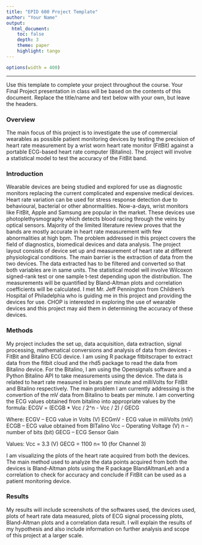 ```yaml
---
title: "EPID 600 Project Template"
author: "Your Name"
output: 
  html_document:
    toc: false 
    depth: 3 
    theme: paper 
    highlight: tango
---
```

```r
options(width = 400)
```  
***
Use this template to complete your project throughout the course. Your Final Project presentation in class will be based on the contents of this document. Replace the title/name and text below with your own, but leave the headers.

### Overview
The main focus of this project is to investigate the use of commercial wearables as possible patient monitoring devices by testing the precision of heart rate measurement by a wrist worn heart rate monitor (FitBit) against a portable ECG-based heart rate computer (Bitalino). The project will involve a statistical model to test the accuracy of the FitBit band.


### Introduction 
Wearable devices are being studied and explored for use as diagnostic monitors replacing the current complicated and expensive medical devices. Heart rate variation can be used for stress response detection due to behavioural, bacterial or other abnormalities. Now-a-days, wrist monitors like FitBit, Apple and Samsung are popular in the market. These devices use photoplethysmography which detects blood racing through the veins by optical sensors. Majority of the limited literature review proves that the bands are mostly accurate in heart rate measurement with few abnormalities at high bpm. 
    The problem addressed in this project covers the field of diagnostics, biomedical devices and data analysis. The project layout consists of device set up and measurement of heart rate at different physiological conditions. The main barrier is the extraction of data from the two devices. The data extracted has to be filtered and converted so that both variables are in same units. The statistical model will involve Wilcoxon signed-rank test or one sample t-test depending upon the distribution. The measurements will be quantified by Bland-Altman plots and correlation coefficients will be calculated. I met Mr. Jeff Pennington from Children's Hospital of Philadelphia who is guiding me in this project and providing the devices for use. CHOP is interested in exploring the use of wearable devices and this project may aid them in determining the accuracy of these devices. 


### Methods
My project includes the set up, data acquisition, data extraction, signal processing, mathematical conversions and analysis of data from devices - FitBit and Bitalino ECG device. I am using R package fitbitscraper to extract data from the fitbit cloud and the rhd5 package to read the data from Bitalino device. For the Bitalino, I am using the Opensignals software and a Python Bitalino API to take measurements using the device. The data is related to heart rate measured in beats per minute and milliVolts for FitBit and Bitalino respectively. The main problem I am currently addressing is the convertion of the mV data from Bitalino to beats per minute. I am converting the ECG values obtained from bitalino into appropriate values by the formula: ECGV = (ECGB * Vcc / 2^n - Vcc / 2) / GECG 

Where: 
ECGV – ECG value in Volts (V)
ECGmV - ECG value in miliVolts (mV)
ECGB – ECG value obtained from BITalino
Vcc – Operating Voltage (V) 
n – number of bits (bit) 
GECG – ECG Sensor Gain 

Values: 
Vcc = 3.3 (V)
GECG = 1100 
n= 10 (for Channel 3)

I am visualizing the plots of the heart rate acquired from both the devices. The main method used to analyze the data points acquired from both the devices is Bland-Altman plots using the R package BlandAltmanLeh and a correlation to check for accuracy and conclude if FitBit can be used as a patient monitoring device.


### Results
My results will include screenshots of the softwares used, the devices used, plots of heart rate data measured, plots of ECG signal processing plots, Bland-Altman plots and a correlation data result. I will explain the results of my hypothesis and also include information on further analysis and scope of this project at a larger scale.
